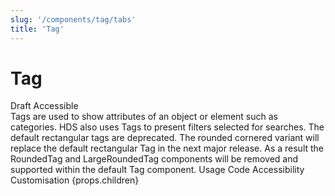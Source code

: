 ```yaml
---
slug: '/components/tag/tabs'
title: 'Tag'
---
```




# Tag

<div class="status-label-description">
  <StatusLabel variant="rounded" type="error">Draft</StatusLabel>
  <StatusLabel variant="rounded" type="success" style={{ marginLeft: 'var(--spacing-xs)' }}>Accessible</StatusLabel>
  <StatusLabelTooltip/>
</div>

<LeadParagraph>
  Tags are used to show attributes of an object or element such as categories. HDS also uses Tags to present filters selected for searches.
</LeadParagraph>

<Notification label="Breaking change" className="siteNotification" type="alert">
  The default rectangular tags are deprecated. The rounded cornered variant will replace the default rectangular Tag in the next major release. As a result the RoundedTag and LargeRoundedTag components will be removed and supported within the default Tag component.
</Notification>

<PageTabs pageContext={props.pageContext}>
  <PageTabs.TabList>
    <PageTabs.Tab href="/">Usage</PageTabs.Tab>
    <PageTabs.Tab href="/code">Code</PageTabs.Tab>
    <PageTabs.Tab href="/accessibility">Accessibility</PageTabs.Tab>
    <PageTabs.Tab href="/customisation">Customisation</PageTabs.Tab>
  </PageTabs.TabList>
  <PageTabs.TabPanel>{props.children}</PageTabs.TabPanel>
</PageTabs>
